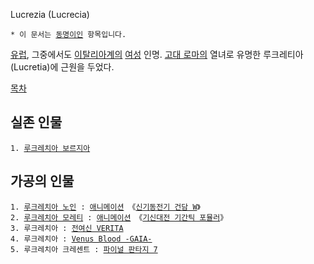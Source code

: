 Lucrezia (Lucrecia)
 * 이 문서는 [[동명이인]] 항목입니다.
[[유럽]], 그중에서도 [[이탈리아]]계의 [[여성]] 인명. [[고대 로마]]의 열녀로 유명한 루크레티아(Lucretia)에 근원을 두었다.

[[목차]]
== 실존 인물 ==
 1. [[루크레치아 보르지아]]

== 가공의 인물 ==
 1. [[루크레치아 노인]] : [[애니메이션]] 《[[신기동전기 건담 W]]》
 2. [[루크레치아 모레티]] : [[애니메이션]] 《[[기신대전 기간틱 포뮬러]]》
 3. 루크레치아 : [[전여신 VERITA]]
 4. 루크레치아 : [[Venus Blood -GAIA-]]
 5. 루크레치아 크레센트 : [[파이널 판타지 7]]

